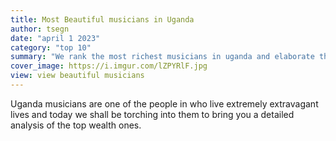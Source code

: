 ```yaml
---
title: Most Beautiful musicians in Uganda
author: tsegn
date: "april 1 2023"
category: "top 10"
summary: "We rank the most richest musicians in uganda and elaborate their wealth in greater length"
cover_image: https://i.imgur.com/lZPYRlF.jpg
view: view beautiful musicians
---
```


Uganda musicians are one of the people in who live extremely extravagant lives and today we shall be torching into them to bring you a detailed analysis of the top wealth ones.
